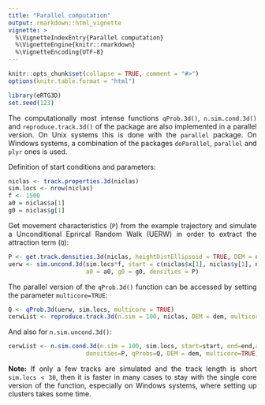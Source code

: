 ```yaml
---
title: "Parallel computation"
output: rmarkdown::html_vignette
vignette: >
  %\VignetteIndexEntry{Parallel computation}
  %\VignetteEngine{knitr::rmarkdown}
  %\VignetteEncoding{UTF-8}
---
```

<style>
body {
text-align: justify}
</style>
```r
knitr::opts_chunk$set(collapse = TRUE, comment = "#>")
options(knitr.table.format = "html")

library(eRTG3D)
set.seed(123)
```

The computationally most intense functions `qProb.3d()`, `n.sim.cond.3d()` and `reproduce.track.3d()` of the package are also implemented in a parallel version. On Unix systems this is done with the `parallel` package. On Windows systems, a combination of the packages `doParallel`, `parallel` and `plyr` ones is used.

Definition of start conditions and parameters:

```r
niclas <- track.properties.3d(niclas)
sim.locs <- nrow(niclas)
f <- 1500
a0 = niclas$a[1]
g0 = niclas$g[1]
```

Get movement characteristics (`P`) from the example trajectory and simulate a Unconditional Eprircal Random Walk (UERW) in order to extract the attraction term (`Q`):

```r
P <- get.track.densities.3d(niclas, heightDistEllipsoid = TRUE, DEM = dem)
uerw <- sim.uncond.3d(sim.locs*f, start = c(niclas$x[1], niclas$y[1], niclas$z[1]), 
                      a0 = a0, g0 = g0, densities = P)
```

The parallel version of the `qProb.3d()` function can be accessed by setting the parameter `multicore=TRUE`:

```r
Q <- qProb.3d(uerw, sim.locs, multicore = TRUE)
cerwList <- reproduce.track.3d(n.sim = 100, niclas, DEM = dem, multicore = TRUE)
```

And also for `n.sim.uncond.3d()`:

```r
cerwList <- n.sim.cond.3d(n.sim = 100, sim.locs, start=start, end=end,a0 = a0, g0 = g0,
                      densities=P, qProbs=Q, DEM = dem, multicore=TRUE)
```

**Note:** If only a few tracks are simulated and the track length is short `sim.locs < 30`, then it is faster in many cases to stay with the single core version of the function, especially on Windows systems, where setting up clusters takes some time.

